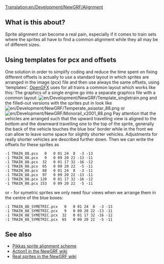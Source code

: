 [[Translation:en/Development/NewGRF/Alignment]]
== What is this about? ==

Sprite alignment can become a real pain, especially if it comes to train sets where the sprites all have to find a common alignment while they all may be of different sizes. 

== Using templates for pcx and offsets ==

One solution in order to simplify coding and reduce the time spent on fixing different offsets is actually to use a standard layout in which sprites are arranged in the image (pcx) file and then use always the same offsets, using 'templates'. [[en/Archive/Community/OpenGFX Readme|OpenGFX]] uses for all trains a common layout which works like this: The graphics of a single engine go into a separate graphics file with a common layout:
[[File:en/Development/NewGRF/Template singletrain.png]] and the filled-out versions with the sprites put in look like
[[File:en/Development/NewGRF/Temperate asiastar 88.png]] or [[File:en/Development/NewGRF/Monorail x2001 88.png]]
Pay attention that the vehicles are arranged such that the upward travelling view is aligned to the bottom and the downward travelling one to the top of the sprite, generally the back of the vehicle touches the blue box' border while in the front we can allow to leave some space for slightly shorter vehicles. Adjustments for really shorter vehicles are described further down.
Then we can write the offsets for these sprites as
<pre>
-1 TRAIN_88.pcx   0   0 01 24  8  -3 -13
-1 TRAIN_88.pcx   9   0 09 20 22 -13 -11
-1 TRAIN_88.pcx  32   0 01 17 32 -16 -12
-1 TRAIN_88.pcx  65   0 09 20 22  -5 -11
-1 TRAIN_88.pcx  88   0 01 24  8  -3 -11
-1 TRAIN_88.pcx  97   0 09 20 22 -13 -11
-1 TRAIN_88.pcx 120   0 01 17 32 -16 -12
-1 TRAIN_88.pcx 153   0 09 20 22  -5 -11
</pre>
or - for symetric sprites we only need four views when we arrange them in the centre of the blue boxes:
<pre>
-1 TRAIN_88_SYMETRIC.pcx   0   0 01 24  8  -3 -13
-1 TRAIN_88_SYMETRIC.pcx   9   0 09 20 22 -13 -11
-1 TRAIN_88_SYMETRIC.pcx  32   0 01 17 32 -16 -12
-1 TRAIN_88_SYMETRIC.pcx  65   0 09 20 22  -5 -11
</pre>

== See also ==
*[http://users.tt-forums.net/pikka/wiki/index.php?title=Sprite_templates Pikkas sprite alignment scheme]
*[http://wiki.ttdpatch.net/tiki-index.php?page=Action1 Action1 in the NewGRF wiki]
*[http://wiki.ttdpatch.net/tiki-index.php?page=RealSprites Real sprites in the NewGRF wiki]
